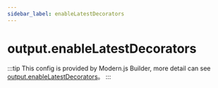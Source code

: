 ```yaml
---
sidebar_label: enableLatestDecorators
---
```


# output.enableLatestDecorators

:::tip
This config is provided by Modern.js Builder, more detail can see [output.enableLatestDecorators](https://modernjs.dev/builder/en/api/config-output.html#output-enablelatestdecorators)。
:::


<Main />
